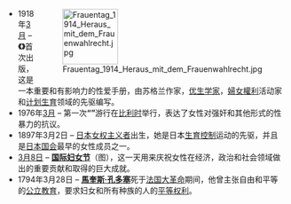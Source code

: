 <div style="float:right;margin-left:0.5em;">
[[Image:Frauentag_1914_Heraus_mit_dem_Frauenwahlrecht.jpg|100x100px]]
</div>
*1918年[[3月|3月]] – '''《{{link-en|婚姻中的爱情|Married Love}}》'''首次出版，这是一本重要和有影响力的性爱手册，由苏格兰作家，[[优生学|优生学家]]，[[婦女權利|婦女權利]]活动家和[[计划生育|计划生育]]领域的先驱{{link-en|玛丽·斯特普|Marie Stopes}}编写。
*1976年[[3月|3月]] – 第一次'''“{{link-en|Take Back the Night|Take Back the Night}}”'''游行在[[比利时|比利时]]举行，表达了女性对强奸和其他形式的性暴力的抗议。
*1897年3月2日 – [[日本|日本]][[女权主义|女权主义者]]'''{{link-ja|加藤志津绘|加藤シヅエ}}'''出生，她是日本[[生育控制|生育控制]]运动的先驱，并且是[[国会_(日本)|日本国会]]最早的女性成员之一。
*[[3月8日|3月8日]] – '''[[国际妇女节|国际妇女节]]'''（图），这一天用来庆祝女性在经济，政治和社会领域做出的重要贡献和取得的巨大成就。
*1794年3月28日 – '''[[馬奎斯·孔多塞|馬奎斯·孔多塞]]'''死于[[法国大革命|法国大革命]]期间，他曾主张自由和平等的[[公立學校|公立教育]]，要求妇女和所有种族的人的[[法律面前人人平等|平等权利]]。